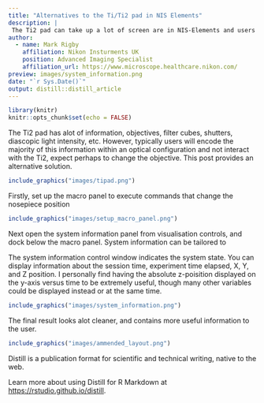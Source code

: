 ```yaml
---
title: "Alternatives to the Ti/Ti2 pad in NIS Elements"
description: |
 The Ti2 pad can take up a lot of screen are in NIS-Elements and users generally only use it to select the objective and turn on the perfect focus system. Here we show an alternative that provides more useful information to the user and takes up less screen space.
author:
  - name: Mark Rigby 
    affiliation: Nikon Insturments UK
    position: Advanced Imaging Specialist
    affiliation_url: https://www.microscope.healthcare.nikon.com/
preview: images/system_information.png
date: "`r Sys.Date()`"
output: distill::distill_article
---
```


```r

library(knitr)
knitr::opts_chunk$set(echo = FALSE)

```


The Ti2 pad has alot of information, objectives, filter cubes, shutters, diascopic light intensity, etc. However, typically users will encode the majority of this information within an optical configuration and not interact with the Ti2, expect perhaps to change the objective. This post provides an alternative solution. 

```r

include_graphics("images/tipad.png")

```


Firstly, set up the macro panel to execute commands that change the nosepiece position 

```r

include_graphics("images/setup_macro_panel.png")

```


Next open the system information panel from visualisation controls, and dock below the macro panel. System information can be tailored to 



The system information control window indicates the system state. You can display information about the session time, experiment time elapsed, X, Y, and Z position. I personally find having the absolute z-poisition displayed on the y-axis versus time to be extremely useful, though many other variables could be displayed instead or at the same time.


```r

include_graphics("images/system_information.png")

```


The final result looks alot cleaner, and contains more useful information to the user.

```r

include_graphics("images/ammended_layout.png")

```




Distill is a publication format for scientific and technical writing, native to the web. 

Learn more about using Distill for R Markdown at <https://rstudio.github.io/distill>.






